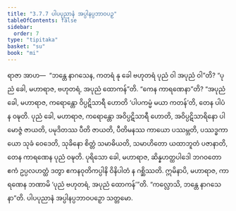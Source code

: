 ```yaml
---
title: "3.7.7 ပါပပုညာနံ အပ္ပါနပ္ပဘာဝပဉှ"
tableOfContents: false
sidebar:
  order: 7
type: "tipitaka"
basket: "su"
book: "mi"
---
```



<DynamicBreadcrumb />

<Division number="100" book="mi" e="ch" v="28">

<Paragraph number="478" book="mi">
ရာဇာ အာဟ—  “ဘန္တေ နာဂသေန, ကတရံ နု ခေါ ဗဟုတရံ ပုညံ ဝါ အပုညံ ဝါ”တိ? “ပုညံ ခေါ, မဟာရာဇ, ဗဟုတရံ, အပုညံ ထောကန်”တိ. “ကေန ကာရဏေနာ”တိ? “အပုညံ ခေါ, မဟာရာဇ, ကရောန္တော ဝိပ္ပဋိသာရီ ဟောတိ ‘ပါပကမ္မံ မယာ ကတန်’တိ, တေန ပါပံ န ဝဍ္ဎတိ. ပုညံ ခေါ, မဟာရာဇ, ကရောန္တော အဝိပ္ပဋိသာရီ ဟောတိ, အဝိပ္ပဋိသာရိနော ပါမောဇ္ဇံ ဇာယတိ, ပမုဒိတဿ ပီတိ ဇာယတိ, ပီတိမနဿ ကာယော ပဿမ္ဘတိ, ပဿဒ္ဓကာယော သုခံ ဝေဒေတိ, သုခိနော စိတ္တံ သမာဓိယတိ, သမာဟိတော ယထာဘူတံ ပဇာနာတိ, တေန ကာရဏေန ပုညံ ဝဍ္ဎတိ. ပုရိသော ခေါ, မဟာရာဇ, ဆိန္နဟတ္ထပါဒေါ ဘဂဝတော ဧကံ ဥပ္ပလဟတ္ထံ ဒတွာ ဧကနဝုတိကပ္ပါနိ ဝိနိပါတံ န ဂစ္ဆိဿတိ. ဣမိနာပိ, မဟာရာဇ, ကာရဏေန ဘဏာမိ ‘ပုညံ ဗဟုတရံ, အပုညံ ထောကန်’”တိ.
</Paragraph>

<Paragraph number="479" book="mi">
“ကလ္လောသိ, ဘန္တေ နာဂသေနာ”တိ.

</Paragraph>
</Division>

<Paragraph number="480" type="center" book="mi">
ပါပပုညာနံ အပ္ပါနပ္ပဘာဝပဉှော သတ္တမော.
</Paragraph>